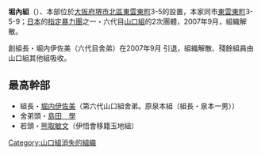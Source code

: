 {{Japanese|japanese=堀内組|kana=ほりうちぐみ|romaji=Horiuchi-gumi}}
'''堀內組'''（{{lang|ja|堀内組}}）、本部位於[[大阪府|大阪府]][[堺市|堺市]][[北區_(大阪市)|北區]][[東雲東町|東雲東町]]3-5的設置，本家同市[[東雲東町|東雲東町]]3-5-9；[[日本|日本]]的[[指定暴力團|指定暴力團]]之一・六代目[[山口組|山口組]]的2次團體，2007年9月，組織解散。

創組長・堀内伊佐美（六代目舍弟）在2007年9月 引退，組織解散、殘餘組員由山口組其他組吸收。

==最高幹部==
*組長・[[堀内伊佐美|堀内伊佐美]]（第六代山口組舍弟。原泉本組（組長・泉本一男））
*舍弟頭・[[島田學|島田　學]]
*若頭・[[熊取敏文|熊取敏文]]（伊悟會移籍玉地組）

{{六代目山口組}}
{{Japan-org-stub}}

[[Category:山口組消失的組織|Category:山口組消失的組織]]